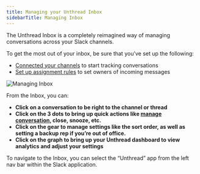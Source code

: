 ```yaml
---
title: Managing your Unthread Inbox
sidebarTitle: Managing Inbox
---
```


The Unthread Inbox is a completely reimagined way of managing conversations across your Slack channels.

To get the most out of your inbox, be sure that you’ve set up the following:

- [Connected your channels](/settingupaccount/addingunthread) to start tracking conversations
- [Set up assignment rules](/convosslack/assignments) to set owners of incoming messages

![Managing Inbox](/images/managing-inbox.png)

From the Inbox, you can:

- **Click on a conversation to be right to the channel or thread**
- **Click on the 3 dots to bring up quick actions like [manage conversation](https://www.notion.so/Editing-conversations-reassign-set-priority-add-notes-and-more-a6a70b2122fc4dab9a01f11453e7b9bd), close, snooze, etc.**
- **Click on the gear to manage settings like the sort order, as well as setting a backup rep if you’re out of office.**
- **Click on the graph to bring up your Unthread dashboard to view analytics and adjust your settings**

To navigate to the Inbox, you can select the “Unthread” app from the left nav bar within the Slack application.
